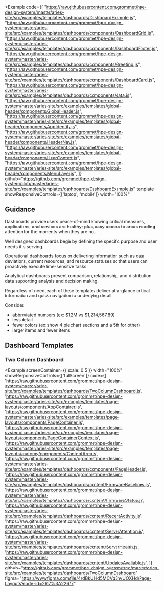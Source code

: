 
<Example
  code={[
    "https://raw.githubusercontent.com/grommet/hpe-design-system/master/aries-site/src/examples/templates/dashboards/DashboardExample.js",  
    "https://raw.githubusercontent.com/grommet/hpe-design-system/master/aries-site/src/examples/templates/dashboards/components/DashboardGrid.js",
    "https://raw.githubusercontent.com/grommet/hpe-design-system/master/aries-site/src/examples/templates/dashboards/components/DashboardFooter.js",
    "https://raw.githubusercontent.com/grommet/hpe-design-system/master/aries-site/src/examples/templates/dashboards/components/Greeting.js",
    "https://raw.githubusercontent.com/grommet/hpe-design-system/master/aries-site/src/examples/templates/dashboards/components/DashboardCard.js", 
    "https://raw.githubusercontent.com/grommet/hpe-design-system/master/aries-site/src/examples/templates/dashboards/components/data.js", 
    "https://raw.githubusercontent.com/grommet/hpe-design-system/master/aries-site/src/examples/templates/global-header/components/GlobalHeader.js",
    "https://raw.githubusercontent.com/grommet/hpe-design-system/master/aries-site/src/examples/templates/global-header/components/AppIdentity.js",
    "https://raw.githubusercontent.com/grommet/hpe-design-system/master/aries-site/src/examples/templates/global-header/components/HeaderNav.js",
    "https://raw.githubusercontent.com/grommet/hpe-design-system/master/aries-site/src/examples/templates/global-header/components/UserContext.js",
    "https://raw.githubusercontent.com/grommet/hpe-design-system/master/aries-site/src/examples/templates/global-header/components/MenuLayer.js",
    ]}
  github="https://github.com/grommet/hpe-design-system/blob/master/aries-site/src/examples/templates/dashboards/DashboardExample.js"
  template
  showResponsiveControls={['laptop', 'mobile']}
  width="100%"
>
  <DashboardExample />
</Example>

## Guidance

Dashboards provide users peace-of-mind knowing critical measures, applications, and services are healthy; plus, easy access to areas needing attention for the moments when they are not.

Well designed dashboards begin by defining the specific purpose and user needs it is serving.

Operational dashboards focus on delivering information such as data deviations, current resources, and resource statuses so that users can proactively execute time-sensitive tasks.

Analytical dashboards present comparison, relationship, and distribution data supporting analysis and decision making.

Regardless of need, each of these templates deliver at-a-glance critical information and quick navigation to underlying detail.

Consider:

- abbreviated numbers (ex: $1.2M vs $1,234,567.89)
- less detail
- fewer colors (ex: show 4 pie chart sections and a 5th for other)
- larger items and fewer items

## Dashboard Templates

### Two Column Dashboard

<Example
  screenContainer={{ scale: 0.5 }}
  width="100%"
  showResponsiveControls={['fullScreen']}
  code={[
    'https://raw.githubusercontent.com/grommet/hpe-design-system/master/aries-site/src/examples/templates/dashboards/TwoColumnDashboard.js',
    'https://raw.githubusercontent.com/grommet/hpe-design-system/master/aries-site/src/examples/templates/page-layouts/components/AppContainer.js',
    'https://raw.githubusercontent.com/grommet/hpe-design-system/master/aries-site/src/examples/templates/page-layouts/components/PageContainer.js',
    'https://raw.githubusercontent.com/grommet/hpe-design-system/master/aries-site/src/examples/templates/page-layouts/components/PageContainerContext.js',
    'https://raw.githubusercontent.com/grommet/hpe-design-system/master/aries-site/src/examples/templates/page-layouts/anatomy/components/ContentArea.js',
    'https://raw.githubusercontent.com/grommet/hpe-design-system/master/aries-site/src/examples/templates/dashboards/components/PageHeader.js',
    'https://raw.githubusercontent.com/grommet/hpe-design-system/master/aries-site/src/examples/templates/dashboards/content/FirmwareBaselines.js',
    'https://raw.githubusercontent.com/grommet/hpe-design-system/master/aries-site/src/examples/templates/dashboards/content/FirmwareStatus.js',
    'https://raw.githubusercontent.com/grommet/hpe-design-system/master/aries-site/src/examples/templates/dashboards/content/RecentActivity.js',
    'https://raw.githubusercontent.com/grommet/hpe-design-system/master/aries-site/src/examples/templates/dashboards/content/ServerAttention.js',
    'https://raw.githubusercontent.com/grommet/hpe-design-system/master/aries-site/src/examples/templates/dashboards/content/ServerHealth.js',
    'https://raw.githubusercontent.com/grommet/hpe-design-system/master/aries-site/src/examples/templates/dashboards/content/UpdatesAvaliable.js',
  ]}
  github="https://github.com/grommet/hpe-design-system/tree/master/aries-site/src/examples/templates/dashboards/TwoColumnDashboard"
  figma="https://www.figma.com/file/4rdBkUlHd5MCVq3hvUOXHd/Page-Layouts?node-id=2617%3A22677"
>
  <TwoColumnDashboard />
</Example>